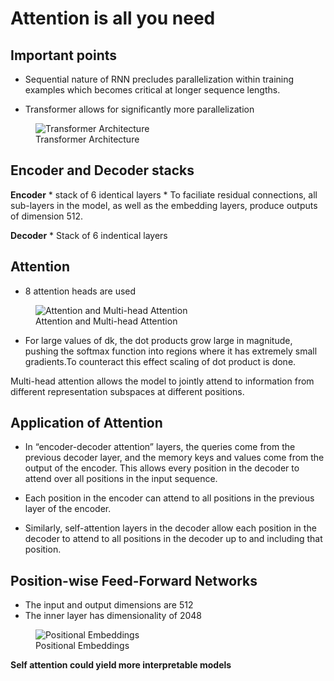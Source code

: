 # Attention is all you need

## Important points
* Sequential nature of RNN precludes parallelization within training examples which becomes critical at longer sequence lengths.

* Transformer allows for significantly more parallelization

![Transformer Architecture](/Images/transformer_architecture.png)


## Encoder and Decoder stacks

**Encoder**
* stack of 6 identical layers
* To faciliate residual connections, all sub-layers in the model, as well as the embedding layers, produce outputs of dimension 512.

**Decoder**
* Stack of 6 indentical layers

## Attention
* 8 attention heads are used

![Attention and Multi-head Attention](/Images/attention_multi_head.png)

* For large values of dk, the dot products grow large in magnitude, pushing the softmax function into regions where it has extremely small gradients.To counteract this effect scaling of dot product is done.

Multi-head attention allows the model to jointly attend to information from different representation subspaces at different positions.


## Application of Attention
* In "encoder-decoder attention" layers, the queries come from the previous decoder layer,
and the memory keys and values come from the output of the encoder. This allows every
position in the decoder to attend over all positions in the input sequence. 

* Each position in the encoder can attend to all positions in the previous layer of the
encoder.

* Similarly, self-attention layers in the decoder allow each position in the decoder to attend to all positions in the decoder up to and including that position.


## Position-wise Feed-Forward Networks
* The input and output dimensions are 512
* The inner layer has dimensionality of 2048

![Positional Embeddings](/Images/positional_en.png)


**Self attention could yield more interpretable models**



